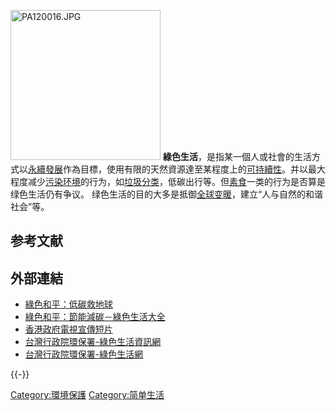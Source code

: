 {{Expand language|1=en|time=2022-01-10T10:04:38+00:00}}
[[File:PA120016.JPG|240px]]
'''綠色生活'''，是指某一個人或社會的生活方式以[[永續發展|永續發展]]作為目標，使用有限的天然資源達至某程度上的[[可持續性|可持續性]]。并以最大程度减少[[污染环境|污染环境]]的行为，如[[垃圾分类|垃圾分类]]，低碳出行等。但[[素食|素食]]一类的行为是否算是绿色生活仍有争议。
绿色生活的目的大多是抵御[[全球变暖|全球变暖]]，建立“人与自然的和谐社会”等。

== 参考文献 ==
{{Reflist}}

== 外部連結 ==
* [http://www.greenpeace.org/china/ch/lowcarbon 綠色和平：低碳救地球] {{Wayback|url=http://www.greenpeace.org/china/ch/lowcarbon |date=20100421083512 }}
* [http://www.greenpeace.org/china/ch/faq/green-life-tips 綠色和平：節能減碳－綠色生活大全] {{Wayback|url=http://www.greenpeace.org/china/ch/faq/green-life-tips |date=20080803182119 }}
* [https://web.archive.org/web/20080714125446/http://www.enb.gov.hk/tc/Green_HK/apis/greenliving.html 香港政府電視宣傳短片]
* [http://greenliving.epa.gov.tw/greenlife/green-life/index.aspx 台灣行政院環保署-綠色生活資訊網] {{Wayback|url=http://greenliving.epa.gov.tw/greenlife/green-life/index.aspx |date=20080522114517 }}
* [http://ecolife.epa.gov.tw/Cooler/default.aspx 台灣行政院環保署-綠色生活網] {{Wayback|url=http://ecolife.epa.gov.tw/Cooler/default.aspx |date=20090428151623 }}

{{-}}
{{Sustainability}}

{{Simple living|state=collapsed}}

[[Category:環境保護|Category:環境保護]]
[[Category:简单生活|Category:简单生活]]